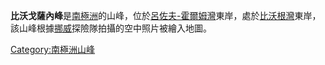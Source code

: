 {{Coord|69|25|S|39|48|E|source:GNIS|display=title}}

'''比沃戈薩內峰'''是[[南極洲|南極洲]]的山峰，位於[[呂佐夫-霍爾姆灣|呂佐夫-霍爾姆灣]]東岸，處於[[比沃根灣|比沃根灣]]東岸，該山峰根據[[挪威|挪威]]探險隊拍攝的空中照片被繪入地圖。

{{Antarctica-geo-stub}}
[[Category:南極洲山峰|Category:南極洲山峰]]